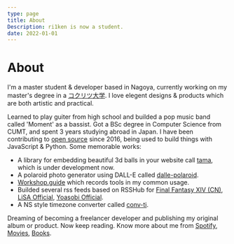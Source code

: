 ```yaml
---
type: page
title: About
Description: ri1ken is now a student.
date: 2022-01-01
---
```



<Head>
    <title>ri1ken</title>
</Head>

# About

I'm a master student & developer based in Nagoya, currently working on my master's degree in a [コクリツ大学](https://en.wikipedia.org/wiki/List_of_national_universities_in_Japan). I love elegent designs & products which are both artistic and practical.

Learned to play guiter from high school and builded a pop music band called 'Moment' as a bassist. Got a BSc degree in Computer Science from CUMT, and spent 3 years studying abroad in Japan. I have been contributing to [open source](https://github.com/Kiotlin) since 2016, being used to build things with JavaScript & Python. 
Some memorable works:

 - A library for embedding beautiful 3d balls in your website call [tama](https://www.github.com/Kiotlin/tama), which is under development now.
 - A polaroid photo generator using DALL-E called [dalle-polaroid](https://dalle-polaroid-website.vercel.app/).
 - [Workshop.guide](https://kitbook.iken.moe/) which records tools in my common usage.
 - Builded several rss feeds based on RSSHub for [Final Fantasy XIV (CN)](https://docs.rsshub.app/game.html#zui-zhong-huan-xiang-14), [LiSA Official](https://docs.rsshub.app/en/live.html#lisa), [Yoasobi Official](https://docs.rsshub.app/en/live.html#yoasobi-official).
 - A NS style timezone converter called [conv-ti](https://kiotlin.github.io/conv-ti/).

Dreaming of becoming a freelancer developer and publishing my original album or product. Now keep reading. Know more about me from [Spotify](https://open.spotify.com/user/c3ekuk2o8bkqi4gvljfnq3gq3?si=e55b077c4cdf495e), [Movies](https://movie.douban.com/people/189341537/collect?sort=time&amp;start=0&amp;filter=all&amp;mode=list&amp;tags_sort=count), [Books](https://book.douban.com/people/189341537/).
